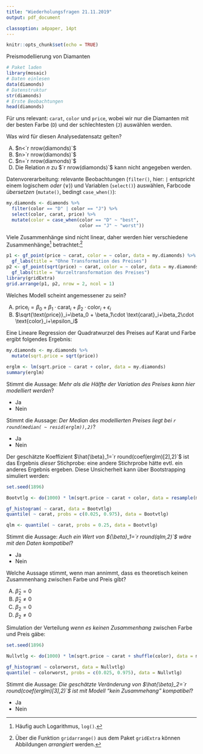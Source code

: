 ```yaml
---
title: "Wiederholungsfragen 21.11.2019"
output: pdf_document

classoption: a4paper, 14pt
---
```


```r
knitr::opts_chunk$set(echo = TRUE)
```

Preismodellierung von Diamanten

```r
# Paket laden
library(mosaic)
# Daten einlesen
data(diamonds)
# Datenstruktur
str(diamonds)
# Erste Beobachtungen
head(diamonds)
```

Für uns relevant: `carat`, `color` und `price`, wobei wir nur die Diamanten mit der besten Farbe (`D`) und der schlechtesten (`J`) auswählen werden.

Was wird für diesen Analysedatensatz gelten?

A.  $n<`r nrow(diamonds)`$
B.  $n>`r nrow(diamonds)`$
C.  $n=`r nrow(diamonds)`$
D.  Die Relation $n$ zu $`r nrow(diamonds)`$ kann nicht angegeben werden.

\newpage

Datenvorerarbeitung: relevante Beobachtungen (`filter()`, hier: `|` entspricht einem logischem *oder* ($\vee$)) und Variablen (`select()`) auswählen, Farbcode *übersetzen* (`mutate()`, bedingt `case_when()`):

```r
my.diamonds <- diamonds %>%
  filter(color == "D" | color == "J") %>%
  select(color, carat, price) %>%
  mutate(color = case_when(color == "D" ~ "best",
                           color == "J" ~ "worst"))
```

Viele Zusammenhänge sind nicht linear, daher werden hier verschiedene Zusammenhänge^[Häufig auch Logarithmus, `log()`.] betrachtet:^[Über die Funktion `gridarrange()` aus dem Paket `gridExtra` können Abbildungen *arrangiert* werden.]

```r
p1 <- gf_point(price ~ carat, color = ~ color, data = my.diamonds) %>%
  gf_labs(title = "Ohne Transformation des Preises")
p2 <- gf_point(sqrt(price) ~ carat, color = ~ color, data = my.diamonds) %>%
  gf_labs(title = "Wurzeltransformation des Preises")
library(gridExtra)
grid.arrange(p1, p2, nrow = 2, ncol = 1)
```

Welches Modell scheint angemessener zu sein?

A.  $\text{price}_i=\beta_0 + \beta_1\cdot \text{carat}_i+\beta_2\cdot \text{color}_i+\epsilon_i$
B.  $\sqrt{\text{price}}_i=\beta_0 + \beta_1\cdot \text{carat}_i+\beta_2\cdot \text{color}_i+\epsilon_i$

\newpage

Eine Lineare Regression der Quadratwurzel des Preises auf Karat und Farbe ergibt folgendes Ergebnis:

```r
my.diamonds <- my.diamonds %>%
  mutate(sqrt.price = sqrt(price))

erglm <- lm(sqrt.price ~ carat + color, data = my.diamonds)
summary(erglm)
```

Stimmt die Aussage: *Mehr als die Hälfte der Variation des Preises kann hier modelliert werden*?

- Ja
- Nein

\vspace{2cm}

Stimmt die Aussage: *Der Median des modellierten Preises liegt bei `r round(median( ~ resid(erglm)),2)`*?

- Ja
- Nein


\newpage

Der geschätzte Koeffizient $\hat{\beta}_1=`r round(coef(erglm)[2],2)`$ ist das Ergebnis *dieser* Stichprobe: eine andere Stichrprobe hätte evtl. ein anderes Ergebnis ergeben. Diese Unsicherheit kann über Bootstrapping simuliert werden:

```r
set.seed(1896)

Bootvtlg <- do(1000) * lm(sqrt.price ~ carat + color, data = resample(my.diamonds))

gf_histogram( ~ carat, data = Bootvtlg) 
quantile( ~ carat, probs = c(0.025, 0.975), data = Bootvtlg)
```

```r
qlm <- quantile( ~ carat, probs = 0.25, data = Bootvtlg)
```

Stimmt die Aussage: *Auch ein Wert von ${\beta}_1=`r round(qlm,2)`$ wäre mit den Daten kompatibel*?

- Ja
- Nein

\newpage

Welche Aussage stimmt, wenn man annimmt, dass es theoretisch keinen Zusammenhang zwischen Farbe und Preis gibt?


A.  $\hat{\beta}_2=0$
B.  $\hat{\beta}_2 \neq 0$
C.  ${\beta}_2 = 0$
D.  ${\beta}_2 \neq 0$

\vspace{2cm}

Simulation der Verteilung *wenn es keinen Zusammenhang* zwischen Farbe und Preis gäbe:

```r
set.seed(1896)

Nullvtlg <- do(1000) * lm(sqrt.price ~ carat + shuffle(color), data = my.diamonds)

gf_histogram( ~ colorworst, data = Nullvtlg)
quantile( ~ colorworst, probs = c(0.025, 0.975), data = Nullvtlg)
```

Stimmt die Aussage: *Die geschätzte Veränderung von $\hat{\beta}_2=`r round(coef(erglm)[3],2)`$ ist mit Modell "kein Zusammehang" kompatibel*?

- Ja
- Nein


